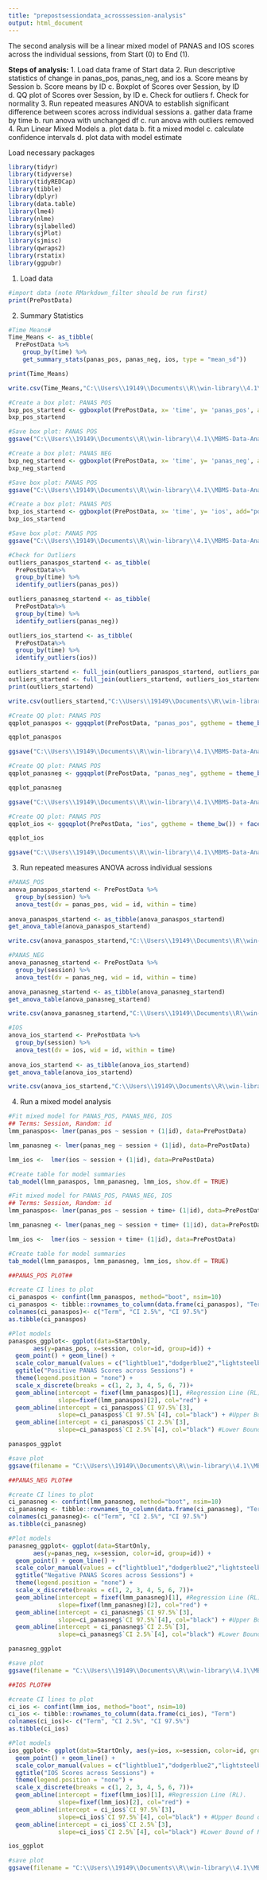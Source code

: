 ```yaml
---
title: "prepostsessiondata_acrosssession-analysis"
output: html_document
---
```


The second analysis will be a linear mixed model of PANAS and IOS scores across the individual sessions, from Start (0) to End (1). 

**Steps of analysis:**
1. Load data frame of Start data
2. Run descriptive statistics of change in panas_pos, panas_neg, and ios
    a. Score means by Session
    b. Score means by ID
    c. Boxplot of Scores over Session, by ID
    d. QQ plot of Scores over Session, by ID
    e. Check for outliers 
    f. Check for normality 
3. Run repeated measures ANOVA to establish significant difference between scores across individual sessions
    a. gather data frame by time
    b. run anova with unchanged df
    c. run anova with outliers removed
4. Run Linear Mixed Models
    a. plot data 
    b. fit a mixed model
    c. calculate confidence intervals
    d. plot data with model estimate
    
Load necessary packages
```r
library(tidyr)
library(tidyverse)
library(tidyREDCap)
library(tibble)
library(dplyr)
library(data.table)
library(lme4)
library(nlme)
library(sjlabelled)
library(sjPlot)
library(sjmisc)
library(qwraps2)
library(rstatix)
library(ggpubr)
```

1. Load data
```r
#import data (note RMarkdown_filter should be run first)
print(PrePostData)
```

2. Summary Statistics 
```r
#Time Means#
Time_Means <- as_tibble(
  PrePostData %>%
    group_by(time) %>%
    get_summary_stats(panas_pos, panas_neg, ios, type = "mean_sd"))

print(Time_Means)

write.csv(Time_Means,"C:\\Users\\19149\\Documents\\R\\win-library\\4.1\\MBMS-Data-Analysis-\\MBMS-Data-Analysis-\\thesis\\data\\StartEnd_timemeans.csv", row.names = FALSE)
```

```r
#Create a box plot: PANAS POS
bxp_pos_startend <- ggboxplot(PrePostData, x= 'time', y= 'panas_pos', add="point", title= "PANAS Positive Scores across Session") 
bxp_pos_startend

#Save box plot: PANAS POS
ggsave("C:\\Users\\19149\\Documents\\R\\win-library\\4.1\\MBMS-Data-Analysis-\\MBMS-Data-Analysis-\\thesis\\visualization\\StartEnd_panaspos_bxplot.png", plot = bxp_pos_startend, scale = 1)

#Create a box plot: PANAS NEG
bxp_neg_startend <- ggboxplot(PrePostData, x= 'time', y= 'panas_neg', add="point", title= "PANAS Negative Scores across Session") 
bxp_neg_startend

#Save box plot: PANAS POS
ggsave("C:\\Users\\19149\\Documents\\R\\win-library\\4.1\\MBMS-Data-Analysis-\\MBMS-Data-Analysis-\\thesis\\visualization\\StartEnd_panasneg_bxplot.png", plot = bxp_neg_startend, scale = 1)

#Create a box plot: PANAS POS
bxp_ios_startend <- ggboxplot(PrePostData, x= 'time', y= 'ios', add="point", title= "IOS Scores across Session") 
bxp_ios_startend

#Save box plot: PANAS POS
ggsave("C:\\Users\\19149\\Documents\\R\\win-library\\4.1\\MBMS-Data-Analysis-\\MBMS-Data-Analysis-\\thesis\\visualization\\StartEnd_ios_bxplot.png", plot = bxp_ios_startend, scale = 1)
```

```r
#Check for Outliers
outliers_panaspos_startend <- as_tibble(
  PrePostData%>%
  group_by(time) %>%
  identify_outliers(panas_pos))

outliers_panasneg_startend <- as_tibble(
  PrePostData%>%
  group_by(time) %>%
  identify_outliers(panas_neg))

outliers_ios_startend <- as_tibble(
  PrePostData%>%
  group_by(time) %>%
  identify_outliers(ios))

outliers_startend <- full_join(outliers_panaspos_startend, outliers_panasneg_startend)
outliers_startend <- full_join(outliers_startend, outliers_ios_startend)
print(outliers_startend)

write.csv(outliers_startend,"C:\\Users\\19149\\Documents\\R\\win-library\\4.1\\MBMS-Data-Analysis-\\MBMS-Data-Analysis-\\thesis\\data\\StartEnd_Outliers.csv", row.names = FALSE)
```

```r
#Create QQ plot: PANAS POS
qqplot_panaspos <- ggqqplot(PrePostData, "panas_pos", ggtheme = theme_bw()) + facet_grid(time ~ session, labeller = "label_both")

qqplot_panaspos

ggsave("C:\\Users\\19149\\Documents\\R\\win-library\\4.1\\MBMS-Data-Analysis-\\MBMS-Data-Analysis-\\thesis\\visualization\\StartEnd_panaspos_qqplot.png", plot = qqplot_panaspos, scale = 1)

#Create QQ plot: PANAS POS
qqplot_panasneg <- ggqqplot(PrePostData, "panas_neg", ggtheme = theme_bw()) + facet_grid(time ~ session, labeller = "label_both")

qqplot_panasneg

ggsave("C:\\Users\\19149\\Documents\\R\\win-library\\4.1\\MBMS-Data-Analysis-\\MBMS-Data-Analysis-\\thesis\\visualization\\StartEnd_panasneg_qqplot.png", plot = qqplot_panasneg, scale = 1)

#Create QQ plot: PANAS POS
qqplot_ios <- ggqqplot(PrePostData, "ios", ggtheme = theme_bw()) + facet_grid(time ~ session, labeller = "label_both")

qqplot_ios

ggsave("C:\\Users\\19149\\Documents\\R\\win-library\\4.1\\MBMS-Data-Analysis-\\MBMS-Data-Analysis-\\thesis\\visualization\\StartEnd_ios_qqplot.png", plot = qqplot_ios, scale = 1)
```
 

3. Run repeated measures ANOVA across individual sessions 

```r
#PANAS_POS
anova_panaspos_startend <- PrePostData %>%
  group_by(session) %>%
  anova_test(dv = panas_pos, wid = id, within = time) 
  
anova_panaspos_startend <- as_tibble(anova_panaspos_startend)
get_anova_table(anova_panaspos_startend)

write.csv(anova_panaspos_startend,"C:\\Users\\19149\\Documents\\R\\win-library\\4.1\\MBMS-Data-Analysis-\\MBMS-Data-Analysis-\\thesis\\data\\StartEnd_panaspos_anova.csv", row.names = FALSE)
```


```r
#PANAS_NEG
anova_panasneg_startend <- PrePostData %>%
  group_by(session) %>%
  anova_test(dv = panas_neg, wid = id, within = time) 

anova_panasneg_startend <- as_tibble(anova_panasneg_startend)  
get_anova_table(anova_panasneg_startend)

write.csv(anova_panasneg_startend,"C:\\Users\\19149\\Documents\\R\\win-library\\4.1\\MBMS-Data-Analysis-\\MBMS-Data-Analysis-\\thesis\\data\\StartEnd_panasneg_anova.csv", row.names = FALSE)
```

```r
#IOS
anova_ios_startend <- PrePostData %>%
  group_by(session) %>%
  anova_test(dv = ios, wid = id, within = time) 
  
anova_ios_startend <- as_tibble(anova_ios_startend)
get_anova_table(anova_ios_startend)

write.csv(anova_ios_startend,"C:\\Users\\19149\\Documents\\R\\win-library\\4.1\\MBMS-Data-Analysis-\\MBMS-Data-Analysis-\\thesis\\data\\StartEnd_ios_anova.csv", row.names = FALSE)
```
4. Run a mixed model analysis

```r
#Fit mixed model for PANAS_POS, PANAS_NEG, IOS
## Terms: Session, Random: id
lmm_panaspos<- lmer(panas_pos ~ session + (1|id), data=PrePostData)

lmm_panasneg <- lmer(panas_neg ~ session + (1|id), data=PrePostData)

lmm_ios <-  lmer(ios ~ session + (1|id), data=PrePostData)

#Create table for model summaries
tab_model(lmm_panaspos, lmm_panasneg, lmm_ios, show.df = TRUE)

```

```r
#Fit mixed model for PANAS_POS, PANAS_NEG, IOS
## Terms: Session, Random: id
lmm_panaspos<- lmer(panas_pos ~ session + time+ (1|id), data=PrePostData)

lmm_panasneg <- lmer(panas_neg ~ session + time+ (1|id), data=PrePostData)

lmm_ios <-  lmer(ios ~ session + time+ (1|id), data=PrePostData)

#Create table for model summaries
tab_model(lmm_panaspos, lmm_panasneg, lmm_ios, show.df = TRUE)
```

```r
##PANAS_POS PLOT##

#create CI lines to plot
ci_panaspos <- confint(lmm_panaspos, method="boot", nsim=10)
ci_panaspos <- tibble::rownames_to_column(data.frame(ci_panaspos), "Term") 
colnames(ci_panaspos)<- c("Term", "CI 2.5%", "CI 97.5%")
as.tibble(ci_panaspos)

#Plot models
panaspos_ggplot<- ggplot(data=StartOnly, 
       aes(y=panas_pos, x=session, color=id, group=id)) + 
  geom_point() + geom_line() +
  scale_color_manual(values = c("lightblue1","dodgerblue2","lightsteelblue2", "steelblue1","slategray2","lightsteelblue1","lightblue2","lightskyblue2","lightskyblue1","paleturquoise3","paleturquoise1","royalblue1"))+
  ggtitle("Positive PANAS Scores across Sessions") + 
  theme(legend.position = "none") + 
  scale_x_discrete(breaks = c(1, 2, 3, 4, 5, 6, 7))+
  geom_abline(intercept = fixef(lmm_panaspos)[1], #Regression Line (RL).
              slope=fixef(lmm_panaspos)[2], col="red") +                
  geom_abline(intercept = ci_panaspos$`CI 97.5%`[3], 
              slope=ci_panaspos$`CI 97.5%`[4], col="black") + #Upper Bound of RL
  geom_abline(intercept = ci_panaspos$`CI 2.5%`[3], 
              slope=ci_panaspos$`CI 2.5%`[4], col="black") #Lower Bound of RL

panaspos_ggplot

#save plot
ggsave(filename = "C:\\Users\\19149\\Documents\\R\\win-library\\4.1\\MBMS-Data-Analysis-\\MBMS-Data-Analysis-\\thesis\\acrossstart_modelplot_panaspos.png", plot = panaspos_ggplot ,scale = 1)
```

```r
##PANAS_NEG PLOT##

#create CI lines to plot
ci_panasneg <- confint(lmm_panasneg, method="boot", nsim=10)
ci_panasneg <- tibble::rownames_to_column(data.frame(ci_panasneg), "Term") 
colnames(ci_panasneg)<- c("Term", "CI 2.5%", "CI 97.5%")
as.tibble(ci_panasneg)

#Plot models
panasneg_ggplot<- ggplot(data=StartOnly, 
       aes(y=panas_neg, x=session, color=id, group=id)) + 
  geom_point() + geom_line() +
  scale_color_manual(values = c("lightblue1","dodgerblue2","lightsteelblue2", "steelblue1","slategray2","lightsteelblue1","lightblue2","lightskyblue2","lightskyblue1","paleturquoise3","paleturquoise1","royalblue1"))+
  ggtitle("Negative PANAS Scores across Sessions") + 
  theme(legend.position = "none") + 
  scale_x_discrete(breaks = c(1, 2, 3, 4, 5, 6, 7))+
  geom_abline(intercept = fixef(lmm_panasneg)[1], #Regression Line (RL).
              slope=fixef(lmm_panasneg)[2], col="red") +                
  geom_abline(intercept = ci_panasneg$`CI 97.5%`[3], 
              slope=ci_panasneg$`CI 97.5%`[4], col="black") + #Upper Bound of RL
  geom_abline(intercept = ci_panasneg$`CI 2.5%`[3], 
              slope=ci_panasneg$`CI 2.5%`[4], col="black") #Lower Bound of RL

panasneg_ggplot

#save plot
ggsave(filename = "C:\\Users\\19149\\Documents\\R\\win-library\\4.1\\MBMS-Data-Analysis-\\MBMS-Data-Analysis-\\thesis\\acrossstart_modelplot_panasneg.png", plot = panasneg_ggplot ,scale = 1)
```
```r
##IOS PLOT##

#create CI lines to plot
ci_ios <- confint(lmm_ios, method="boot", nsim=10)
ci_ios <- tibble::rownames_to_column(data.frame(ci_ios), "Term") 
colnames(ci_ios)<- c("Term", "CI 2.5%", "CI 97.5%")
as.tibble(ci_ios)

#Plot models
ios_ggplot<- ggplot(data=StartOnly, aes(y=ios, x=session, color=id, group=id)) + 
  geom_point() + geom_line() +
  scale_color_manual(values = c("lightblue1","dodgerblue2","lightsteelblue2", "steelblue1","slategray2","lightsteelblue1","lightblue2","lightskyblue2","lightskyblue1","paleturquoise3","paleturquoise1","royalblue1"))+
  ggtitle("IOS Scores across Sessions") + 
  theme(legend.position = "none") + 
  scale_x_discrete(breaks = c(1, 2, 3, 4, 5, 6, 7))+
  geom_abline(intercept = fixef(lmm_ios)[1], #Regression Line (RL).
              slope=fixef(lmm_ios)[2], col="red") +                
  geom_abline(intercept = ci_ios$`CI 97.5%`[3], 
              slope=ci_ios$`CI 97.5%`[4], col="black") + #Upper Bound of RL
  geom_abline(intercept = ci_ios$`CI 2.5%`[3], 
              slope=ci_ios$`CI 2.5%`[4], col="black") #Lower Bound of RL

ios_ggplot

#save plot
ggsave(filename = "C:\\Users\\19149\\Documents\\R\\win-library\\4.1\\MBMS-Data-Analysis-\\MBMS-Data-Analysis-\\thesis\\acrossstart_modelplot_ios.png", plot = ios_ggplot ,scale = 1)
```


```r

```


